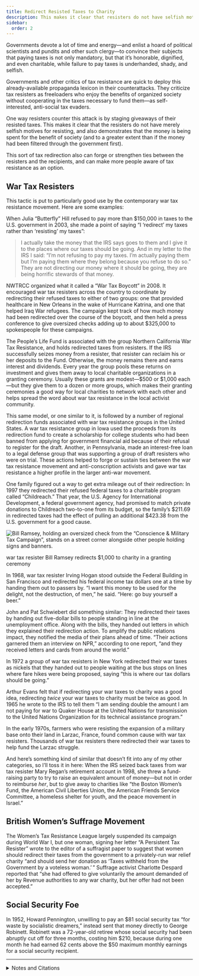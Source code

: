 ```yaml
---
title: Redirect Resisted Taxes to Charity
description: This makes it clear that resisters do not have selfish motives, and that the money is being spent for the benefit of society.
sidebar:
  order: 2
---
```


Governments devote a lot of time and energy—and enlist a hoard of political scientists and pundits and other such clergy—to convince their subjects that paying taxes is not only mandatory, but that it’s honorable, dignified, and even charitable, while failure to pay taxes is underhanded, shady, and selfish.

Governments and other critics of tax resistance are quick to deploy this already-available propaganda lexicon in their counterattacks.
They criticize tax resisters as freeloaders who enjoy the benefits of organized society without cooperating in the taxes necessary to fund them—as self-interested, anti-social tax evaders.

One way resisters counter this attack is by staging giveaways of their resisted taxes.
This makes it clear that the resisters do not have merely selfish motives for resisting, and also demonstrates that the money is being spent for the benefit of society (and to a greater extent than if the money had been filtered through the government first).

This sort of tax redirection also can forge or strengthen ties between the resisters and the recipients, and can make more people aware of tax resistance as an option.

## <Badge text="Examples" size="medium" /> War Tax Resisters

This tactic is put to particularly good use by the contemporary war tax resistance movement.
Here are some examples:

When Julia “Butterfly” Hill refused to pay more than $150,000 in taxes to the U.S. government in 2003, she made a point of saying “I ‘redirect’ my taxes rather than ‘resisting’ my taxes”:

> I actually take the money that the IRS says goes to them and I give it to the places where our taxes should be going.
> And in my letter to the IRS I said: “I’m not refusing to pay my taxes.
> I’m actually paying them but I’m paying them where they belong because you refuse to do so.”
> They are not directing our money where it should be going, they are being horrific stewards of that money.

NWTRCC organized what it called a “War Tax Boycott” in 2008.
It encouraged war tax resisters across the country to coordinate by redirecting their refused taxes to either of two groups:
one that provided healthcare in New Orleans in the wake of Hurricane Katrina, and one that helped Iraq War refugees.
The campaign kept track of how much money had been redirected over the course of the boycott, and then held a press conference to give oversized checks adding up to about $325,000 to spokespeople for these campaigns.

The People’s Life Fund is associated with the group Northern California War Tax Resistance, and holds redirected taxes from resisters.
If the IRS successfully seizes money from a resister, that resister can reclaim his or her deposits to the Fund.
Otherwise, the money remains there and earns interest and dividends.
Every year the group pools these returns on investment and gives them away to local charitable organizations in a granting ceremony.
Usually these grants are modest—$500 or $1,000 each—but they give them to a dozen or more groups, which makes their granting ceremonies a good way for local charities to network with each other and helps spread the word about war tax resistance in the local activist community.

This same model, or one similar to it, is followed by a number of regional redirection funds associated with war tax resistance groups in the United States.
A war tax resistance group in Iowa used the proceeds from its redirection fund to create a scholarship for college students who had been banned from applying for government financial aid because of their refusal to register for the draft.
Another, in Pennsylvania, made an interest-free loan to a legal defense group that was supporting a group of draft resisters who were on trial.
These actions helped to forge or sustain ties between the war tax resistance movement and anti-conscription activists and gave war tax resistance a higher profile in the larger anti-war movement.

One family figured out a way to get extra mileage out of their redirection:
In 1997 they redirected their refused federal taxes to a charitable program called “Childreach.”
That year, the U.S. Agency for International Development, a federal government agency, had promised to match private donations to Childreach two-to-one from its budget, so the family’s $211.69 in redirected taxes had the effect of pulling an additional $423.38 from the U.S. government for a good cause.

![Bill Ramsey, holding an oversized check from the “Conscience &amp; Military Tax Campaign”, stands on a street corner alongside other people holding signs and banners.](../../../assets/redirection.gif)
<figcaption>war tax resister Bill Ramsey redirects $1,000 to charity in a granting ceremony</figcaption>

In 1968, war tax resister Irving Hogan stood outside the Federal Building in San Francisco and redirected his federal income tax dollars one at a time by handing them out to passers by.
“I want this money to be used for the delight, not the destruction, of men,” he said.
“Here: go buy yourself a beer.”

John and Pat Schwiebert did something similar:
They redirected their taxes by handing out five-dollar bills to people standing in line at the unemployment office.
Along with the bills, they handed out letters in which they explained their redirection action.
To amplify the public relations impact, they notified the media of their plans ahead of time.
“Their actions garnered them an interview on NPR,” according to one report, “and they received letters and cards from around the world.”

In 1972 a group of war tax resisters in New York redirected their war taxes as nickels that they handed out to people waiting at the bus stops on lines where fare hikes were being proposed, saying “this is where our tax dollars should be going.”

Arthur Evans felt that if redirecting your war taxes to charity was a good idea, redirecting <em>twice</em> your war taxes to charity must be twice as good.
In 1965 he wrote to the IRS to tell them “I am sending double the amount I am not paying for war to Quaker House at the United Nations for transmission to the United Nations Organization for its technical assistance program.”

In the early 1970s, farmers who were resisting the expansion of a military base onto their land in Larzac, France, found common cause with war tax resisters.
Thousands of war tax resisters there redirected their war taxes to help fund the Larzac struggle.

And here’s something kind of similar that doesn’t fit into any of my other categories, so I’ll toss it in here:
When the IRS seized back taxes from war tax resister Mary Regan’s retirement account in 1998, she threw a fund-raising party to try to raise an equivalent amount of money—but not in order to reimburse <em>her</em>, but to give away to charities like “the Boston Women’s Fund, the American Civil Liberties Union, the American Friends Service Committee, a homeless shelter for youth, and the peace movement in Israel.”

## <Badge text="Example" size="medium" /> British Women’s Suffrage Movement

The Women’s Tax Resistance League largely suspended its campaign during World War I, but one woman, signing her letter “A Persistent Tax Resister” wrote to the editor of a suffragist paper to suggest that women should redirect their taxes from the government to a privately-run war relief charity “and should send her donation as ‘Taxes withheld from the Government by a voteless woman.’ ”
Suffrage activist Charlotte Despard reported that “she had offered to give voluntarily the amount demanded of her by Revenue authorities to any war charity, but her offer had not been accepted.”

## <Badge text="Example" size="medium" /> Social Security Foe

In 1952, Howard Pennington, unwilling to pay an $81 social security tax “for waste by socialistic dreamers,” instead sent that money directly to George Robinett.
Robinett was a 72-year-old retiree whose social security had been abruptly cut off for three months, costing him $210, because during one month he had earned 62 cents above the $50 maximum monthly earnings for a social security recipient.

<hr />

<details>
<summary>Notes and Citations</summary>

* When I presented some of my ideas about varieties of tax resisters (see [“Varieties of Tax Resister”](../../../varietiesofresister/introduction/)) at the Spring 2013 NWTRCC national conference, some of those who heard my presentation suggested to me that a fifth variety of war tax resisters are <em>primarily</em> motivated by the desire to spend their money for the public good, and that they resist taxes because they see taxation as obstructing this aim, and careful tax redirection to be a much better way of accomplishing it.
  It’s worth noting that while redirection is a powerful tool for public relations, to its practitioners, it is usually much more than this.
* Smith, Gar “An Interview with Julia Butterfly Hill: Part 1” <i>The Edge</i> 26 May 2005
* Hanrahan, Clare “War Tax Boycott Redirection” <i>More Than a Paycheck</i> June 2008, p. 1
* “Scholarships for draft evaders” <i>Utica Sunday Observer-Dispatch</i> 6 May 1984 p. 4A
* “ ‘War tax’ resisters provide loan” <i>Delaware County Daily Times</i> 5 February 1973, p. 4
* “Matching Funds” <i>More Than a Paycheck</i> October 1997
* “ ‘War’ Tax Resister Gives Joy To Some” (United Press International) <i>Binghamton Press</i> 16 April 1968, p. 12A
* Balzer, Susan “NWTRCC Strategy Conference” <i>More Than a Paycheck</i> December 2005, p. 1
* Squire, DeCourcy “Journeys Begin with the First Step” <i>More Than a Paycheck</i> August 2009, p. 1
* Evans, Arthur “A Quaker Physician’s Tax Stand” <i>Friends Journal</i> 15 August 1965, p. 411
* Simpson, Craig “An International View” <i>Friends Journal</i> 15 February 1976, pp. 111–12
* “WTR Matches IRS Levy for Good Causes” <i>More Than a Paycheck</i> February 2009
* “Tax Resistance” <i>The Vote</i> 11 September 1914, p. 311
* “Meeting at the Women’s Freedom League Headquarters” <i>The Vote</i> 9 February 1917, p. 109
* “Money Owed U.S. Given To Oldster” (Chicago Tribune Service) <i>The Spokesman-Review</i> 13 March 1952, p. 1

</details>

